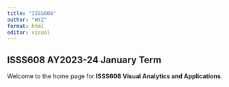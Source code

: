 ```yaml
---
title: "ISSS608"
author: "WYZ"
format: html
editor: visual
---
```


## **ISSS608 AY2023-24 January Term**

Welcome to the home page for **ISSS608 Visual Analytics and Applications**.
